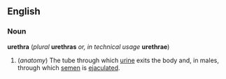 ==English==
===Noun===
'''urethra''' (''plural'' '''urethras''' ''or, in technical usage'' '''urethrae''')

#(''anatomy'') The tube through which [[urine]] exits the body and, in males, through which [[semen]] is [[ejaculate]]d.